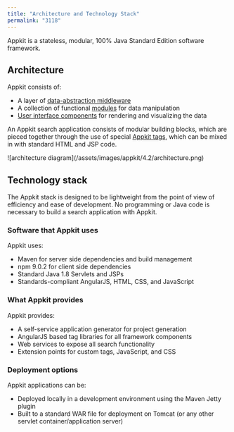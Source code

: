 ```yaml
---
title: "Architecture and Technology Stack"
permalink: "3118"
---
```


Appkit is a stateless, modular, 100% Java Standard Edition software framework.

## Architecture

Appkit consists of:

* A layer of [data-abstraction middleware](/fusion/5.9/3117/data-sources)
* A collection of functional [modules](/fusion/5.9/3142/modules) for data manipulation
* [User interface components](/fusion/5.9/3114/user-interface-components) for rendering and visualizing the data

An Appkit search application consists of modular building blocks, which are pieced together through the use of special [Appkit tags](/fusion/5.9/3121/appkit-tags), which can be mixed in with standard HTML and JSP code.

<Frame>![architecture diagram](/assets/images/appkit/4.2/architecture.png)</Frame>

## Technology stack

The Appkit stack is designed to be lightweight from the point of view of efficiency and ease of development. No programming or Java code is necessary to build a search application with Appkit.

### Software that Appkit uses

Appkit uses:

* Maven for server side dependencies and build management
* npm 9.0.2 for client side dependencies
* Standard Java 1.8 Servlets and JSPs
* Standards-compliant AngularJS, HTML, CSS, and JavaScript

### What Appkit provides

Appkit provides:

* A self-service application generator for project generation
* AngularJS based tag libraries for all framework components
* Web services to expose all search functionality
* Extension points for custom tags, JavaScript, and CSS

### Deployment options

Appkit applications can be:

* Deployed locally in a development environment using the Maven Jetty plugin
* Built to a standard WAR file for deployment on Tomcat (or any other servlet container/application server)